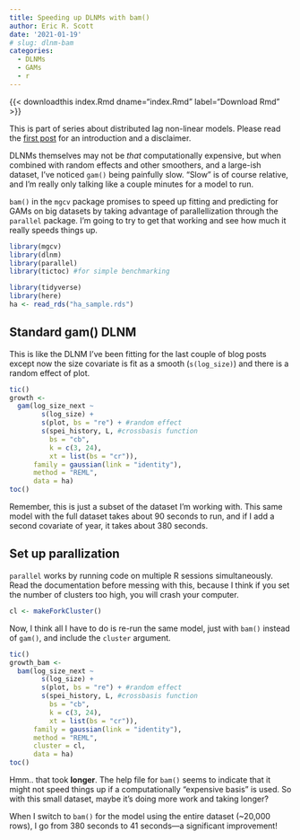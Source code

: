 ```yaml
---
title: Speeding up DLNMs with bam()
author: Eric R. Scott
date: '2021-01-19'
# slug: dlnm-bam
categories: 
  - DLNMs 
  - GAMs
  - r
---
```

{{< downloadthis index.Rmd dname="index.Rmd" label="Download Rmd" >}}

::: callout-note
This is part of series about distributed lag non-linear models.
Please read the [first post](/post/dlnm) for an introduction and a disclaimer.
:::

DLNMs themselves may not be *that* computationally expensive, but when combined with random effects and other smoothers, and a large-ish dataset, I've noticed `gam()` being painfully slow.
"Slow" is of course relative, and I'm really only talking like a couple minutes for a model to run.

`bam()` in the `mgcv` package promises to speed up fitting and predicting for GAMs on big datasets by taking advantage of parallellization through the `parallel` package.
I'm going to try to get that working and see how much it really speeds things up.

```r
library(mgcv)
library(dlnm)
library(parallel)
library(tictoc) #for simple benchmarking
```

```r
library(tidyverse)
library(here)
ha <- read_rds("ha_sample.rds")
```

## Standard gam() DLNM

This is like the DLNM I've been fitting for the last couple of blog posts except now the size covariate is fit as a smooth (`s(log_size)`) and there is a random effect of plot.

```r
tic()
growth <-
  gam(log_size_next ~ 
        s(log_size) +
        s(plot, bs = "re") + #random effect
        s(spei_history, L, #crossbasis function
          bs = "cb", 
          k = c(3, 24), 
          xt = list(bs = "cr")),
      family = gaussian(link = "identity"),
      method = "REML",
      data = ha)
toc()
```

Remember, this is just a subset of the dataset I'm working with.
This same model with the full dataset takes about 90 seconds to run, and if I add a second covariate of year, it takes about 380 seconds.

## Set up parallization

`parallel` works by running code on multiple R sessions simultaneously.
Read the documentation before messing with this, because I think if you set the number of clusters too high, you will crash your computer.

```r
cl <- makeForkCluster()
```

Now, I think all I have to do is re-run the same model, just with `bam()` instead of `gam()`, and include the `cluster` argument.

```r
tic()
growth_bam <-
  bam(log_size_next ~ 
        s(log_size) +
        s(plot, bs = "re") + #random effect
        s(spei_history, L, #crossbasis function
          bs = "cb", 
          k = c(3, 24), 
          xt = list(bs = "cr")),
      family = gaussian(link = "identity"),
      method = "REML",
      cluster = cl,
      data = ha)
toc()
```

Hmm..
that took **longer**.
The help file for `bam()` seems to indicate that it might not speed things up if a computationally "expensive basis" is used.
So with this small dataset, maybe it's doing more work and taking longer?

When I switch to `bam()` for the model using the entire dataset (\~20,000 rows), I go from 380 seconds to 41 seconds---a significant improvement!
